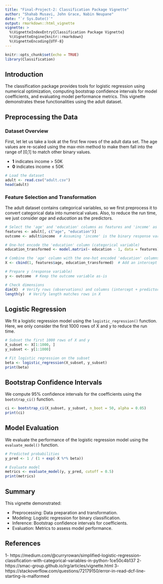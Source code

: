 ```yaml
---
title: "Final-Project-2: Classification Package Vignette"
author: "Shahab Musavi, John Grace, Nabin Neupane"
date: "`r Sys.Date()`"
output: rmarkdown::html_vignette
vignette: >
  %\VignetteIndexEntry{Classification Package Vignette}
  %\VignetteEngine{knitr::rmarkdown}
  %\VignetteEncoding{UTF-8}
---
```

```r
knitr::opts_chunk$set(echo = TRUE)
library(Classification)

```


## Introduction
The classification package provides tools for logistic regression using numerical optimization, computing bootstrap confidence intervals for model coefficients, and evaluating model performance metrics.
This vignette demonstrates these functionalities using the adult dataset.

## Preprocessing the Data

### Dataset Overview

First, let let us take a look at the first few rows of the adult data set. The age values are re-scaled using the max-min method to make them fall into the range of [0,1] to match other binary values. 

- **1** indicates income > 50K
- **0** indicates income ≤ 50K


```r
# Load the dataset
adult <- read.csv("adult.csv")
head(adult)
```

### Feature Selection and Transformation

The adult dataset contains categorical variables, so we first preprocess it to convert categorical data into numerical values. Also, to reduce the run time, we just consider *age* and *education* as the predictors.

```r
# Select the 'age' and 'education' columns as features and 'income' as the outcome
features <- adult[, c("age", "education")]
outcome <- adult$income  # Assuming 'income' is the binary response variable

# One-hot encode the 'education' column (categorical variable)
education_transformed <- model.matrix(~ education - 1, data = features)

# Combine the 'age' column with the one-hot encoded 'education' columns
X <- cbind(1, features$age, education_transformed)  # Add an intercept column

# Prepare y (response variable)
y <- outcome  # Keep the outcome variable as-is

# Check dimensions
dim(X)  # Verify rows (observations) and columns (intercept + predictors)
length(y)  # Verify length matches rows in X


```

## Logistic Regression

We fit a logistic regression model using the ```logistic_regression()``` function. Here, we only consider the first 1000 rows of X and y to reduce the run time.

```r

# Subset the first 1000 rows of X and y
X_subset <- X[1:1000, ]
y_subset <- y[1:1000]

# Fit logistic regression on the subset
beta <- logistic_regression(X_subset, y_subset)
print(beta)

```

## Bootstrap Confidence Intervals
We compute 95% confidence intervals for the coefficients using the ```bootstrap_ci()``` function.

```r
ci <- bootstrap_ci(X_subset, y_subset, n_boot = 50, alpha = 0.05)
print(ci)
```

## Model Evaluation
We evaluate the performance of the logistic regression model using the ```evaluate_model()``` function.

```r
# Predicted probabilities
y_pred <- 1 / (1 + exp(-X %*% beta))

# Evaluate model
metrics <- evaluate_model(y, y_pred, cutoff = 0.5)
print(metrics)

```

## Summary 

This vignette demonstrated:
 
- Preprocessing: Data preparation and transformation.
- Modeling: Logistic regression for binary classification.
- Inference: Bootstrap confidence intervals for coefficients.
- Evaluation: Metrics to assess model performance.

## References
1- https://medium.com/@curryrowan/simplified-logistic-regression-classification-with-categorical-variables-in-python-1ce50c4b137
2- https://smac-group.github.io/irg/articles/vignette.html
3- https://stackoverflow.com/questions/72179150/error-in-read-dcf-line-starting-is-malformed




